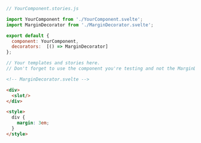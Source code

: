 ```js
// YourComponent.stories.js

import YourComponent from './YourComponent.svelte';
import MarginDecorator from './MarginDecorator.svelte';

export default {
  component: YourComponent,
  decorators:  [() => MarginDecorator]
};

// Your templates and stories here. 
// Don't forget to use the component you're testing and not the MarginDecorator component

```

```html
<!-- MarginDecorator.svelte -->

<div>
  <slot/>
</div>

<style>
  div { 
    margin: 3em;
  }
</style>
```